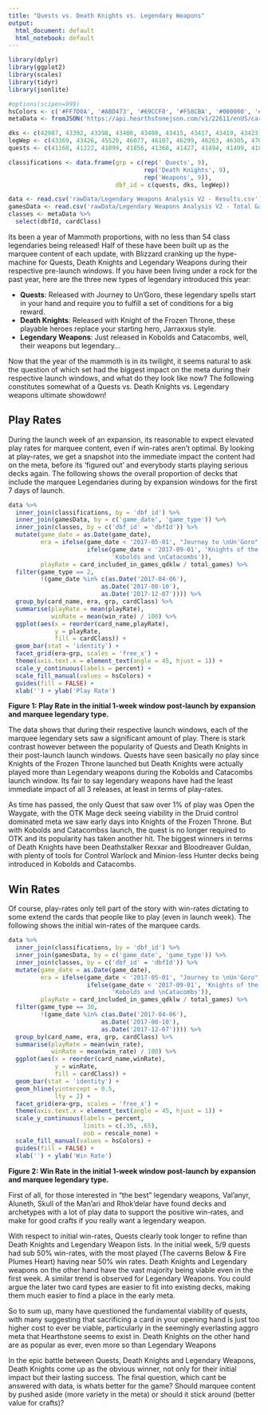 ```yaml
---
title: "Quests vs. Death Knights vs. Legendary Weapons"
output:
  html_document: default
  html_notebook: default
---
```


```r
library(dplyr)
library(ggplot2)
library(scales)
library(tidyr)
library(jsonlite)

#options(scipen=999)
hsColors <- c('#FF7D0A', '#ABD473', '#69CCF0', '#F58CBA', '#000000', '#FFF569', '#0070DE', '#9482C9', '#C79C6E')
metaData <- fromJSON('https://api.hearthstonejson.com/v1/22611/enUS/cards.collectible.json')

dks <- c(42987, 43392, 43398, 43406, 43408, 43415, 43417, 43419, 43423)
legWep <- c(43369, 43426, 45528, 46077, 46107, 46299, 46263, 46305, 47035)
quests <- c(41168, 41222, 41099, 41856, 41368, 41427, 41494, 41499, 41868)

classifications <- data.frame(grp = c(rep(' Quests', 9), 
                                      rep('Death Knights', 9), 
                                      rep('Weapons', 9)),
                              dbf_id = c(quests, dks, legWep))

data <- read.csv('rawData/Legendary Weapons Analysis V2 - Results.csv')
gamesData <- read.csv('rawData/Legendary Weapons Analysis V2 - Total Games.csv')
classes <- metaData %>%
  select(dbfId, cardClass)
```

Its been a year of Mammoth proportions, with no less than 54 class legendaries being released! Half of these have been built up as the marquee content of each update, with Blizzard cranking up the hype-machine for Quests, Death Knights and Legendary Weapons during their respective pre-launch windows. If you have been living under a rock for the past year, here are the three new types of legendary introduced this year:

* **Quests**: Released with Journey to Un'Goro, these legendary spells start in your hand and require you to fulfill a set of conditions for a big reward.
* **Death Knights**: Released with Knight of the Frozen Throne, these playable heroes replace your starting hero, Jarraxxus style.
* **Legendary Weapons**: Just released in Kobolds and Catacombs, well, their weapons but legendary...

Now that the year of the mammoth is in its twilight, it seems natural to ask the question of which set had the biggest impact on the meta during their respective launch windows, and what do they look like now? The following constitutes somewhat of a Quests vs. Death Knights vs. Legendary weapons ultimate showdown!

## Play Rates

During the launch week of an expansion, its reasonable to expect elevated play rates for marquee content, even if win-rates aren't optimal. By looking at play-rates, we get a snapshot into the immediate impact the content had on the meta, before its 'figured out' and everybody starts playing serious decks again. The following shows the overall proportion of decks that include the marquee Legendaries during by expansion windows for the first 7 days of launch.

```r
data %>%
  inner_join(classifications, by = 'dbf_id') %>%
  inner_join(gamesData, by = c('game_date', 'game_type')) %>%
  inner_join(classes, by = c('dbf_id' = 'dbfId')) %>%
  mutate(game_date = as.Date(game_date),
         era = ifelse(game_date < '2017-05-01', "Journey to \nUn'Goro",
                      ifelse(game_date < '2017-09-01', 'Knights of the \nFrozen Throne', 
                             'Kobolds and \nCatacombs')),
         playRate = card_included_in_games_qdklw / total_games) %>%
  filter(game_type == 2,
         !(game_date %in% c(as.Date('2017-04-06'),
                          as.Date('2017-08-10'),
                          as.Date('2017-12-07')))) %>%
  group_by(card_name, era, grp, cardClass) %>%
  summarise(playRate = mean(playRate),
            winRate = mean(win_rate) / 100) %>%
  ggplot(aes(x = reorder(card_name,playRate),
             y = playRate,
             fill = cardClass)) +
  geom_bar(stat = 'identity') +
  facet_grid(era~grp, scales = 'free_x') +
  theme(axis.text.x = element_text(angle = 45, hjust = 1)) +
  scale_y_continuous(labels = percent) +
  scale_fill_manual(values = hsColors) +
  guides(fill = FALSE) +
  xlab('') + ylab('Play Rate')
```

**Figure 1: Play Rate in the initial 1-week window post-launch by expansion and marquee legendary type.**

The data shows that during their respective launch windows, each of the marquee legendary sets saw a significant amount of play. There is stark contrast however between the popularity of Quests and Death Knights in their post-launch launch windows. Quests have seen basically no play since Knights of the Frozen Throne launched but Death Knights were actually played more than Legendary weapons during the Kobolds and Catacombs launch window. Its fair to say legendary weapons have had the least immediate impact of all 3 releases, at least in terms of play-rates.

As time has passed, the only Quest that saw over 1% of play was Open the Waygate, with the OTK Mage deck seeing viability in the Druid control dominated meta we saw early days into Knights of the Frozen Throne. But with Kobolds and Catacombss launch, the quest is no longer required to OTK and its popularity has taken another hit. The biggest winners in terms of Death Knights have been Deathstalker Rexxar and Bloodreaver Guldan, with plenty of tools for Control Warlock and Minion-less Hunter decks being introduced in Kobolds and Catacombs.

## Win Rates

Of course, play-rates only tell part of the story with win-rates dictating to some extend the cards that people like to play (even in launch week). The following shows the initial win-rates of the marquee cards.

```r
data %>%
  inner_join(classifications, by = 'dbf_id') %>%
  inner_join(gamesData, by = c('game_date', 'game_type')) %>%
  inner_join(classes, by = c('dbf_id' = 'dbfId')) %>%
  mutate(game_date = as.Date(game_date),
         era = ifelse(game_date < '2017-05-01', "Journey to \nUn'Goro",
                      ifelse(game_date < '2017-09-01', 'Knights of the \nFrozen Throne', 
                             'Kobolds and \nCatacombs')),
         playRate = card_included_in_games_qdklw / total_games) %>%
  filter(game_type == 30,
         !(game_date %in% c(as.Date('2017-04-06'),
                          as.Date('2017-08-10'),
                          as.Date('2017-12-07')))) %>%
  group_by(card_name, era, grp, cardClass) %>%
  summarise(playRate = mean(win_rate),
            winRate = mean(win_rate) / 100) %>%
  ggplot(aes(x = reorder(card_name,winRate),
             y = winRate,
             fill = cardClass)) +
  geom_bar(stat = 'identity') +
  geom_hline(yintercept = 0.5,
             lty = 2) +
  facet_grid(era~grp, scales = 'free_x') +
  theme(axis.text.x = element_text(angle = 45, hjust = 1)) +
  scale_y_continuous(labels = percent,
                     limits = c(.35, .65), 
                     oob = rescale_none) +
  scale_fill_manual(values = hsColors) +
  guides(fill = FALSE) +
  xlab('') + ylab('Win Rate')
```

**Figure 2: Win Rate in the initial 1-week window post-launch by expansion and marquee legendary type.**

First of all, for those interested in "the best" legendary weapons, Val'anyr, Aluneth, Skull of the Man'ari and Rhok'delar have found decks and archetypes with a lot of play data to support the positive win-rates, and make for good crafts if you really want a legendary weapon.

With respect to initial win-rates, Quests clearly took longer to refine than Death Knights and Legendary Weapon lists. In the initial week, 5/9 quests had sub 50% win-rates, with the most played (The caverns Below & Fire Plumes Heart) having near 50% win rates. Death Knights and Legendary weapons on the other hand have the vast majority being viable even in the first week. A similar trend is observed for Legendary Weapons. You could argue the later two card types are easier to fit into existing decks, making them much easier to find a place in the early meta.

So to sum up, many have questioned the fundamental viability of quests, with many suggesting that sacrificing a card in your opening hand is just too higher cost to ever be viable, particularly in the seemingly everlasting aggro meta that Hearthstone seems to exist in. Death Knights on the other hand are as popular as ever, even more so than Legendary Weapons

In the epic battle between Quests, Death Knights and Legendary Weapons, Death Knights come up as the obvious winner, not only for their initial impact but their lasting success. The final question, which cant be answered with data, is whats better for the game? Should marquee content by pushed aside (more variety in the meta) or should it stick around (better value for crafts)? 

